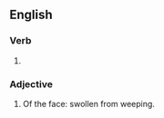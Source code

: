 ==English==

===Verb===
{{head|en|verb form}}

# {{en-past of|blubber}}

===Adjective===
{{en-adj|-}}

# Of the face: swollen from weeping.